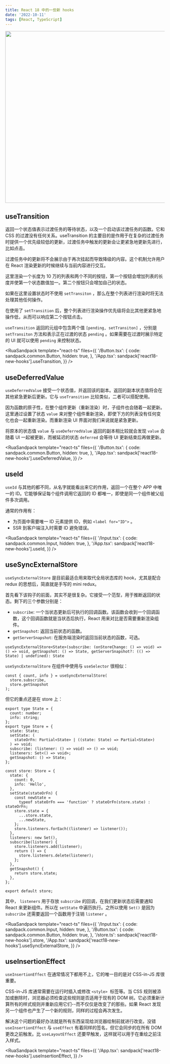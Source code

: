 ```yaml
---
title: React 18 中的一些新 hooks
date: '2022-10-11'
tags: [React, TypeScript]
---
```


<Image
  src="/images/p/react18-new-hooks/react-hooks.jpg"
  alt=""
  priority
  width="811"
  height="541"
/>

## useTransition

返回一个状态值表示过渡任务的等待状态，以及一个启动该过渡任务的函数。它和 CSS 的过渡没有任何关系。useTransition 的主要目的是作用于在复杂的过渡任务时提供一个优先级较低的更新，过渡任务中触发的更新会让更紧急地更新先进行，比如点击。

过渡任务中的更新将不会展示由于再次挂起而导致降级的内容。这个机制允许用户在 React 渲染更新的时候继续与当前内容进行交互。

这里渲染一个长度为 10 万的列表和两个不同的按钮，第一个按钮会增加列表的长度并使第一个状态数值加一。第二个按钮只会增加自己的状态。

如果在这里设置状态时不使用 `setTransiton` ，那么在整个列表进行渲染时将无法处理其他任何操作。

在使用了 `setTransition` 后，整个列表进行渲染操作优先级将会比其他更紧急地操作低，从而可以响应第二个按钮点击。

`useTransition` 返回的元组中包含两个值 `[pending, setTransiton]` ，分别是 `setTransiton` 方法和表示正在过渡的状态 `pending` 。如果需要在过渡时展示特定的 UI 就可以使用 `pending` 来控制状态。

<RuaSandpack
  template="react-ts"
  files={{
    '/Button.tsx': {
      code: sandpack.common.Button,
      hidden: true,
    },
    '/App.tsx': sandpack['react18-new-hooks'].useTransition,
  }}
/>

## useDeferredValue

`useDeferredValue` 接受一个状态值，并返回该的副本。返回的副本状态值将会在其他紧急更新后更新。它与 `useTransition` 比较类似，二者可以搭配使用。

因为函数的原子性，在整个组件更新（重新渲染）时，子组件也会随着一起更新。这里通过设置了状态 `value` 来对整个组件重新渲染，即使下方的列表没有任何变化也会一起重新渲染。而重新渲染 UI 界面对我们来说就是紧急更新。

将原本的状态值 `value` 与 `useDeferredValue` 返回的副本相比较就会发现 `value` 会随着 UI 一起被更新，而被延迟的状态 `deferred` 会等待 UI 更新结束后再做更新。

<RuaSandpack
  template="react-ts"
  files={{
    '/Button.tsx': {
      code: sandpack.common.Button,
      hidden: true,
    },
    '/App.tsx': sandpack['react18-new-hooks'].useDeferredValue,
  }}
/>

## useId

`useId` 与其他的都不同，从名字就能看出来它的作用，返回一个在整个 APP 中唯一的 ID。它能够保证每个组件调用它返回的 ID 都唯一，即使是同一个组件被父组件多次调用。

通常的作用有：

- 为页面中需要唯一 ID 元素提供 ID，例如 `<label for="ID">` 。
- SSR 到客户端注入时需要 ID 避免错误。

<RuaSandpack
  template="react-ts"
  files={{
    '/Input.tsx': {
      code: sandpack.common.Input,
      hidden: true,
    },
    '/App.tsx': sandpack['react18-new-hooks'].useId,
  }}
/>

## useSyncExternalStore

`useSyncExternalStore` 是目前最适合用来取代全局状态库的 hook，尤其是配合 redux 的思想后，简直就是手写的 mini redux。

首先看下该钩子的前面，其实不是很复杂。它接受一个范型，用于推断返回的状态。剩下的三个参数分别是：

- `subscribe`: 一个当状态更新后可执行的回调函数。该函数会收到一个回调函数，这个回调函数就是当状态后执行，React 用来对比是否需要重新渲染组件。
- `getSnapshot`: 返回当前状态的函数。
- `getServerSnapshot`: 在服务端渲染时返回当前状态的函数，可选。

```tsx
useSyncExternalStore<State>(subscribe: (onStoreChange: () => void) => () => void, getSnapshot: () => State, getServerSnapshot?: (() => State) | undefined): State
```

`useSyncExternalStore` 在组件中使用与 `useSelector` 很相似：

```tsx
const { count, info } = useSyncExternalStore(
  store.subscribe,
  store.getSnapshot
);
```

但它的重点还是在 store 上：

```tsx
export type State = {
  count: number;
  info: string;
};
export type Store = {
  state: State;
  setState: (
    stateOrFn: Partial<State> | ((state: State) => Partial<State>)
  ) => void;
  subscribe: (listener: () => void) => () => void;
  listeners: Set<() => void>;
  getSnapshot: () => State;
};

const store: Store = {
  state: {
    count: 0,
    info: 'Hello',
  },
  setState(stateOrFn) {
    const newState =
      typeof stateOrFn === 'function' ? stateOrFn(store.state) : stateOrFn;
    store.state = {
      ...store.state,
      ...newState,
    };
    store.listeners.forEach((listener) => listener());
  },
  listeners: new Set(),
  subscribe(listener) {
    store.listeners.add(listener);
    return () => {
      store.listeners.delete(listener);
    };
  },
  getSnapshot() {
    return store.state;
  },
};

export default store;
```

其中， `listeners` 用于存放 `subscribe` 的回调，在我们更新状态后需要通知 React 来更新组件。所以在 `setState` 中遍历执行。之所以使用 `Set()` 是因为 `subscribe` 还需要返回一个函数用于注销 `listener` 。

<RuaSandpack
  template="react-ts"
  files={{
    '/Input.tsx': {
      code: sandpack.common.Input,
      hidden: true,
    },
    '/Button.tsx': {
      code: sandpack.common.Button,
      hidden: true,
    },
    '/store.ts': sandpack['react18-new-hooks'].store,
    '/App.tsx': sandpack['react18-new-hooks'].useSyncExternalStore,
  }}
/>

## useInsertionEffect

`useInsertionEffect` 在通常情况下都用不上，它的唯一目的是对 CSS-in-JS 库很重要。

CSS-in-JS 库通常需要在运行时插入或修改 `<style>`  标签等。当 CSS 规则被添加或删除时，浏览器必须检查这些规则是否适用于现有的 DOM 树。它必须重新计算所有的样式规则并重新应用它们--而不仅仅是改变了的那些。如果 React 发现另一个组件也产生了一个新的规则，同样的过程会再次发生。

解决这个问题的最好办法就是所有东西呈现给浏览器绘制前就进行改变。没错 `useInsertionEffect` 与 `useEffect` 有着同样的签名，但它会同步的在所有 DOM 更改之前触发。比 `useLayoutEffect` 还要早触发，这样就可以用于在重绘之前注入样式。

<RuaSandpack
  template="react-ts"
  files={{
    '/App.tsx': sandpack['react18-new-hooks'].useInsertionEffect,
  }}
/>
